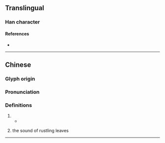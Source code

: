 {{character info/new}}
==Translingual==

===Han character===
{{Han char|rn=30|rad=口|as=07|sn=10|four=69020|canj=REFH|ids=⿰口沙}}

====References====
* {{Han ref|kx=0193.051|hdz=10634.040|uh=5526|ud=21798|bh=D0F0|bd=53488}}

----

==Chinese==
{{zh-forms}} 

===Glyph origin=== 
{{Han compound|口|沙|ls=psc|t1=mouth|c1=s|c2=p}}

===Pronunciation===
{{zh-pron
|m=shā
|c=saa1
|cat=part
}}

===Definitions===
{{zh-hanzi}}

# {{n-g|Sentence-final particle, similar to {{zh-l|*啊}}.}}
#* {{zh-x|出 麼 事 了 唦{shā} ？|What happened?|ref='''1990''', 池莉 ([[w:Chi Li|Chi Li]]), ''冷也好熱也好活著就好 (Cold or Hot, It's Good to Live)''}}
# {{lb|zh|onomatopoeia}} the sound of rustling leaves

----